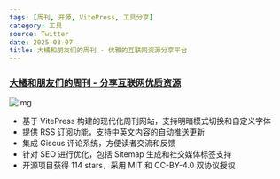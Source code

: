 ```yaml
---
tags: [周刊, 开源, VitePress, 工具分享]
category: 工具
source: Twitter
date: 2025-03-07
title: 大橘和朋友们的周刊 - 优雅的互联网资源分享平台
---
```


### [大橘和朋友们的周刊 - 分享互联网优质资源](https://github.com/zhiyu1998/rrorange-and-friends-weekly)

![img](https://img.mengpeng.tech/i/2025/03/07/67ca82f58cdff.webp)

-   基于 VitePress 构建的现代化周刊网站，支持明暗模式切换和自定义字体
-   提供 RSS 订阅功能，支持中英文内容的自动推送更新
-   集成 Giscus 评论系统，方便读者交流和反馈
-   针对 SEO 进行优化，包括 Sitemap 生成和社交媒体标签支持
-   开源项目获得 114 stars，采用 MIT 和 CC-BY-4.0 双协议授权
